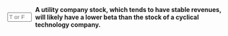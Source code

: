 ::: {.question-block}

<form onsubmit="event.preventDefault(); checkAnswerBox('module2_tf_q91','T')" style="display: flex; align-items: center; gap: 8px;">
<input type="text" id="module2_tf_q91" name="module2_tf_q91" maxlength="1" placeholder="T or F"
         style="width: 55px;" data-correct-answer="T" /> <label for="module2_tf_q91"><strong>A utility company stock, which tends to have stable revenues, will likely have a lower beta than the stock of a cyclical technology company.</strong></label>
</form>

<div id="feedback-module2_tf_q91" class="feedback" data-status="" style="display:none;">
The sentence is TRUE. Companies that are less sensitive to economic cycles (like utilities) tend to have lower betas, as their performance fluctuates less with the market.
</div>
:::